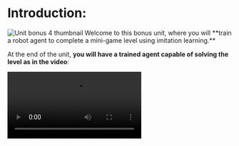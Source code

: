 # Introduction:
<img src="https://huggingface.co/datasets/huggingface-deep-rl-course/course-images/resolve/main/en/unit13/thumbnail.png" alt="Unit bonus 4 thumbnail"/>
Welcome to this bonus unit, where you will **train a robot agent to complete a mini-game level using imitation learning.**

At the end of the unit, **you will have a trained agent capable of solving the level as in the video**:

<video src="https://huggingface.co/datasets/huggingface-deep-rl-course/course-images/resolve/main/en/unit13/onnx_inference_test.mp4" type="video/mp4" controls autoplay loop mute />


## Objectives:

- Learn how to use imitation learning with Godot RL Agents by training an agent to complete a mini-game environment using human-recorded expert demonstrations.

## Prerequisites and requirements:

- It is recommended that you complete the previous chapter ([Godot RL Agents](https://huggingface.co/learn/deep-rl-course/unitbonus3/godotrl)) before starting this tutorial,
- Some familiarity with Godot is recommended, although completing the tutorial does not require any gdscript coding knowledge,
- Godot with .NET support (tested to work with [4.3.dev5 .NET](https://godotengine.org/article/dev-snapshot-godot-4-3-dev-5/), may work with newer versions too),
- Godot RL Agents (you can use `pip install godot-rl` in the venv/conda env),
- [Imitation library](train-our-robot.mdx),
- Time: ~1-2 hours to complete the project and training. It can be outside of this range depending on the hardware used.